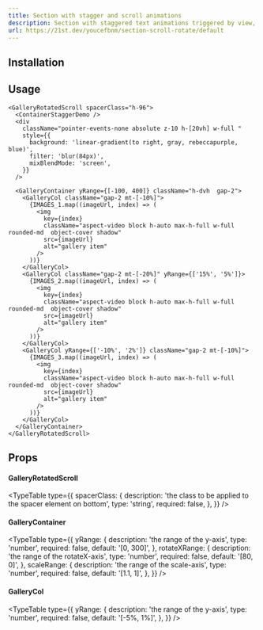```yaml
---
title: Section with stagger and scroll animations
description: Section with staggered text animations triggered by view, and rotated gallery animation triggered by scroll.
url: https://21st.dev/youcefbnm/section-scroll-rotate/default
---
```


<ComponentPreview name="section-scroll-rotate-demo" />

## Installation

<ComponentInstallation name="section-scroll-rotate-demo" />

## Usage

```tsx
<GalleryRotatedScroll spacerClass="h-96">
  <ContainerStaggerDemo />
  <div
    className="pointer-events-none absolute z-10 h-[20vh] w-full "
    style={{
      background: 'linear-gradient(to right, gray, rebeccapurple, blue)',
      filter: 'blur(84px)',
      mixBlendMode: 'screen',
    }}
  />

  <GalleryContainer yRange={[-100, 400]} className="h-dvh  gap-2">
    <GalleryCol className="gap-2 mt-[-10%]">
      {IMAGES_1.map((imageUrl, index) => (
        <img
          key={index}
          className="aspect-video block h-auto max-h-full w-full  rounded-md  object-cover shadow"
          src={imageUrl}
          alt="gallery item"
        />
      ))}
    </GalleryCol>
    <GalleryCol className="gap-2 mt-[-20%]" yRange={['15%', '5%']}>
      {IMAGES_2.map((imageUrl, index) => (
        <img
          key={index}
          className="aspect-video block h-auto max-h-full w-full  rounded-md  object-cover shadow"
          src={imageUrl}
          alt="gallery item"
        />
      ))}
    </GalleryCol>
    <GalleryCol yRange={['-10%', '2%']} className="gap-2 mt-[-10%]">
      {IMAGES_3.map((imageUrl, index) => (
        <img
          key={index}
          className="aspect-video block h-auto max-h-full w-full  rounded-md  object-cover shadow"
          src={imageUrl}
          alt="gallery item"
        />
      ))}
    </GalleryCol>
  </GalleryContainer>
</GalleryRotatedScroll>
```

## Props

#### GalleryRotatedScroll

<TypeTable
  type={{
    spacerClass: {
      description: 'the class to be applied to the spacer element on bottom',
      type: 'string',
      required: false,
    },
  }}
/>
#### GalleryContainer
<TypeTable
  type={{
    yRange: {
      description: 'the range of the y-axis',
      type: 'number',
      required: false,
      default: '[0, 300]',
    },
    rotateXRange: {
      description: 'the range of the rotateX-axis',
      type: 'number',
      required: false,
      default: '[80, 0]',
    },
    scaleRange: {
      description: 'the range of the scale-axis',
      type: 'number',
      required: false,
      default: '[1.1, 1]',
    },
  }}
/>

#### GalleryCol

<TypeTable
  type={{
    yRange: {
      description: 'the range of the y-axis',
      type: 'number',
      required: false,
      default: '[-5%, 1%]',
    },
  }}
/>
